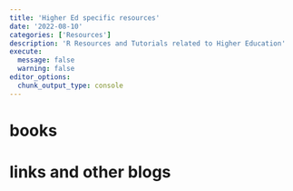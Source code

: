 ```yaml
---
title: 'Higher Ed specific resources'
date: '2022-08-10'
categories: ['Resources']
description: 'R Resources and Tutorials related to Higher Education'
execute: 
  message: false
  warning: false
editor_options: 
  chunk_output_type: console
---
```


# books

# links and other blogs